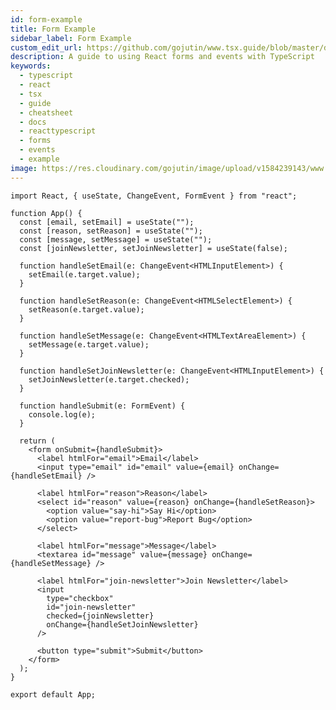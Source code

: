 ```yaml
---
id: form-example
title: Form Example
sidebar_label: Form Example
custom_edit_url: https://github.com/gojutin/www.tsx.guide/blob/master/docs/other/form-example.mdx
description: A guide to using React forms and events with TypeScript
keywords:
  - typescript
  - react
  - tsx
  - guide
  - cheatsheet
  - docs
  - reacttypescript
  - forms
  - events
  - example
image: https://res.cloudinary.com/gojutin/image/upload/v1584239143/www.tsx.guide/tsx-guide-logo.png
---
```


```tsx
import React, { useState, ChangeEvent, FormEvent } from "react";

function App() {
  const [email, setEmail] = useState("");
  const [reason, setReason] = useState("");
  const [message, setMessage] = useState("");
  const [joinNewsletter, setJoinNewsletter] = useState(false);

  function handleSetEmail(e: ChangeEvent<HTMLInputElement>) {
    setEmail(e.target.value);
  }

  function handleSetReason(e: ChangeEvent<HTMLSelectElement>) {
    setReason(e.target.value);
  }

  function handleSetMessage(e: ChangeEvent<HTMLTextAreaElement>) {
    setMessage(e.target.value);
  }

  function handleSetJoinNewsletter(e: ChangeEvent<HTMLInputElement>) {
    setJoinNewsletter(e.target.checked);
  }

  function handleSubmit(e: FormEvent) {
    console.log(e);
  }

  return (
    <form onSubmit={handleSubmit}>
      <label htmlFor="email">Email</label>
      <input type="email" id="email" value={email} onChange={handleSetEmail} />

      <label htmlFor="reason">Reason</label>
      <select id="reason" value={reason} onChange={handleSetReason}>
        <option value="say-hi">Say Hi</option>
        <option value="report-bug">Report Bug</option>
      </select>

      <label htmlFor="message">Message</label>
      <textarea id="message" value={message} onChange={handleSetMessage} />

      <label htmlFor="join-newsletter">Join Newsletter</label>
      <input
        type="checkbox"
        id="join-newsletter"
        checked={joinNewsletter}
        onChange={handleSetJoinNewsletter}
      />

      <button type="submit">Submit</button>
    </form>
  );
}

export default App;
```
